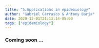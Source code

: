 ```yaml
---
title: "5.Applications in epidemiology"
author: "Gabriel Carrasco & Antony Barja"
date: 2020-12-01T21:13:14-05:00
tags: ["epidemiology"]
---
```


### Coming soon ... 
